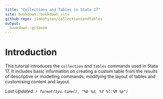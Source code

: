 ```yaml
---
title: "Collections and Tables in Stata 17"
site: bookdown::bookdown_site
github-repo: jimbotyson/collectionsandtables
output:
  bookdown::gitbook
---
```


# Introduction

This tutorial introduces the `collection` and `tables` commands used in Stata 17.  It includes basic information on creating a custom table from the results of descriptive or modelling commands; modifying the layout of tables and customising content and layout.

*Last Updated: `r format(Sys.time(), "%b %d, %Y %l:%M %p")`*
